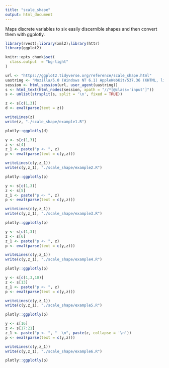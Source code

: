 ```yaml
---
title: "scale_shape"
output: html_document
---
```


Maps discrete variables to six easily discernible shapes and then convert them with ggplotly.

```r
library(rvest);library(xml2);library(httr)
library(ggplot2)

knitr::opts_chunk$set(
  class.output  = "bg-light"
)
```

```r
url <- "https://ggplot2.tidyverse.org/reference/scale_shape.html"
uastring <- "Mozilla/5.0 (Windows NT 6.1) AppleWebKit/537.36 (KHTML, like Gecko) Chrome/88.0.4324.190 Safari/537.36"
session <- html_session(url, user_agent(uastring))
s <- html_text(html_nodes(session, xpath = "//*[@class='input']"))
s <- unlist(strsplit(s, split = '\n', fixed = TRUE))
```

```r
z <- s[c(1,3)]
d <- eval(parse(text = z))
```

```r
writeLines(z)
write(z, "./scale_shape/example1.R")
```

```r
plotly::ggplotly(d)
```

```r
y <- s[c(1,3)]
z <- s[4]
z_1 <- paste("p <- ", z)
p <- eval(parse(text = c(y,z)))
```

```r
writeLines(c(y,z_1))
write(c(y,z_1), "./scale_shape/example2.R")
```

```r
plotly::ggplotly(p)
```

```r
y <- s[c(1,3)]
z <- s[5]
z_1 <- paste("p <- ", z)
p <- eval(parse(text = c(y,z)))
```

```r
writeLines(c(y,z_1))
write(c(y,z_1), "./scale_shape/example3.R")
```

```r
plotly::ggplotly(p)
```

```r
y <- s[c(1,3)]
z <- s[6]
z_1 <- paste("p <- ", z)
p <- eval(parse(text = c(y,z)))
```

```r
writeLines(c(y,z_1))
write(c(y,z_1), "./scale_shape/example4.R")
```

```r
plotly::ggplotly(p)
```

```r
y <- s[c(1,3,10)]
z <- s[13]
z_1 <- paste("p <- ", z)
p <- eval(parse(text = c(y,z)))
```

```r
writeLines(c(y,z_1))
write(c(y,z_1), "./scale_shape/example5.R")
```

```r
plotly::ggplotly(p)
```

```r
y <- s[16]
z <- s[17:21]
z_1 <- paste("p <- ", "  \n", paste(z, collapse = '\n'))
p <- eval(parse(text = c(y,z)))
```

```r
writeLines(c(y,z_1))
write(c(y,z_1), "./scale_shape/example6.R")
```

```r
plotly::ggplotly(p)
```
